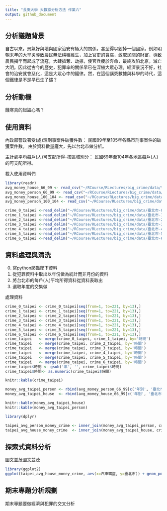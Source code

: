 ```yaml
---
title: "長庚大學 大數據分析方法 作業六"
output: github_document
---
```


## 分析議題背景
自古以來，景氣好與壞與國家治安有極大的關係，甚至得以毀掉一個國家。例如明朝末年的大旱災導致農民無法耕種維生，加上官吏的貪腐，斂取民間的財富，導致農民揭竿而起成了流寇，大肆搶奪、劫掠，使官兵疲於奔命，最終攻陷北京，滅亡大明。因此從古今的歷史，犯罪率的關係早已在深植大眾心理。經濟景況不好，社會的治安就會惡化，這是大眾心中的鐵律。然，在這個講究數據與科學的時代，這個鐵律是不是早已生了鏽？

## 分析動機

饑寒真的起盜心嗎？

## 使用資料

內政部警政署受(處)理刑事案件破獲件數：
民國89年至105年各縣市刑事案件的破獲案件數。
由於資料數量龐大，先以台北市做分析。

主計處平均每戶(人)可支配所得--按區域別分：
民國69年至104年各地區每戶(人)的可支配所得。

載入使用資料們
```r
library(readr)
avg_money_house_66_99 <- read_csv("~/RCourse/RLectures/big_crime/data/平均每戶69-99可支配所得.csv")
avg_money_person_66_99 <- read_csv("~/RCourse/RLectures/big_crime/data/平均每人69-99可支配所得.csv")
avg_money_house_100_104 <- read_csv("~/RCourse/RLectures/big_crime/data/平均每戶100-104可支配所得.csv")
avg_money_person_100_104 <- read_csv("~/RCourse/RLectures/big_crime/data/平均每人100-104可支配所得.csv")

crime_0_taipei <-read_delim("~/RCourse/RLectures/big_crime/data/臺北市-0.tsv", "\t", escape_double = FALSE, trim_ws = TRUE)
crime_1_taipei <-read_delim("~/RCourse/RLectures/big_crime/data/臺北市-1.tsv", "\t", escape_double = FALSE, trim_ws = TRUE)
crime_2_taipei <-read_delim("~/RCourse/RLectures/big_crime/data/臺北市-2.tsv", "\t", escape_double = FALSE, trim_ws = TRUE)
crime_3_taipei <-read_delim("~/RCourse/RLectures/big_crime/data/臺北市-3.tsv", "\t", escape_double = FALSE, trim_ws = TRUE)
crime_4_taipei <-read_delim("~/RCourse/RLectures/big_crime/data/臺北市-4.tsv", "\t", escape_double = FALSE, trim_ws = TRUE)
crime_5_taipei <-read_delim("~/RCourse/RLectures/big_crime/data/臺北市-5.tsv", "\t", escape_double = FALSE, trim_ws = TRUE)
crime_6_taipei <-read_delim("~/RCourse/RLectures/big_crime/data/臺北市-6.tsv", "\t", escape_double = FALSE, trim_ws = TRUE)
```

## 資料處理與清洗
0. 寫python爬蟲爬下資料
1. 從犯罪資料中取出以年份做為統計而非月份的資料
2. 將台北市的每戶(人)平均所得資料從資料表取出
3. 選取年度的交集做

處理資料
```r
crime_0_taipei <- crime_0_taipei[seq(from=1, to=221, by=13),]
crime_1_taipei <- crime_1_taipei[seq(from=1, to=221, by=13),]
crime_2_taipei <- crime_2_taipei[seq(from=1, to=221, by=13),]
crime_3_taipei <- crime_3_taipei[seq(from=1, to=221, by=13),]
crime_4_taipei <- crime_4_taipei[seq(from=1, to=221, by=13),]
crime_5_taipei <- crime_5_taipei[seq(from=1, to=221, by=13),]
crime_6_taipei <- crime_6_taipei[seq(from=1, to=221, by=13),]
crime_taipei   <- merge(crime_0_taipei, crime_1_taipei, by='時間')
crime_taipei   <- merge(crime_taipei, crime_2_taipei, by='時間')
crime_taipei   <- merge(crime_taipei, crime_3_taipei, by='時間')
crime_taipei   <- merge(crime_taipei, crime_4_taipei, by='時間')
crime_taipei   <- merge(crime_taipei, crime_5_taipei, by='時間')
crime_taipei   <- merge(crime_taipei, crime_6_taipei, by='時間')
crime_taipei$時間 <- gsub('年', '', crime_taipei$時間)
crime_taipei$時間<- as.numeric(crime_taipei$時間)

knitr::kable(crime_taipei)

money_avg_taipei_person <- rbind(avg_money_person_66_99[c('年別', '臺北市')], avg_money_person_100_104[c('年別', '臺北市')])
money_avg_taipei_house  <- rbind(avg_money_house_66_99[c('年別', '臺北市')],  avg_money_house_100_104[c('年別', '臺北市')])

knitr::kable(money_avg_taipei_house)
knitr::kable(money_avg_taipei_person)

library(dplyr)

taipei_avg_person_money_crime <- inner_join(money_avg_taipei_person, crime_taipei, by=c('年別' ='時間'))
taipei_avg_house_money_crime  <- inner_join(money_avg_taipei_house, crime_taipei, by=c('年別' ='時間'))
```

## 探索式資料分析
圖文並茂圖文並茂
```r
library(ggplot2)
ggplot(taipei_avg_house_money_crime, aes(x=汽車竊盜, y=臺北市)) + geom_point() + geom_text(aes(label=年別), hjust=-0.2, vjust=1.2)
```

## 期末專題分析規劃
期末專題要做經濟與犯罪的交叉分析
